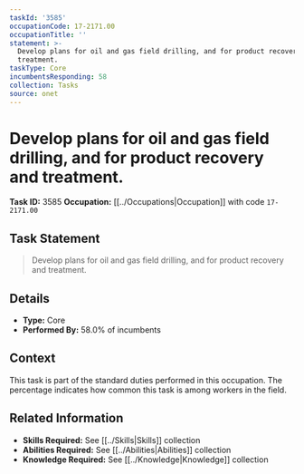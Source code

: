 ```yaml
---
taskId: '3585'
occupationCode: 17-2171.00
occupationTitle: ''
statement: >-
  Develop plans for oil and gas field drilling, and for product recovery and
  treatment.
taskType: Core
incumbentsResponding: 58
collection: Tasks
source: onet
---
```

# Develop plans for oil and gas field drilling, and for product recovery and treatment.

**Task ID:** 3585
**Occupation:** [[../Occupations|Occupation]] with code `17-2171.00`

## Task Statement

> Develop plans for oil and gas field drilling, and for product recovery and treatment.

## Details

- **Type:** Core
- **Performed By:** 58.0% of incumbents

## Context

This task is part of the standard duties performed in this occupation. The percentage indicates how common this task is among workers in the field.

## Related Information

- **Skills Required:** See [[../Skills|Skills]] collection
- **Abilities Required:** See [[../Abilities|Abilities]] collection
- **Knowledge Required:** See [[../Knowledge|Knowledge]] collection
